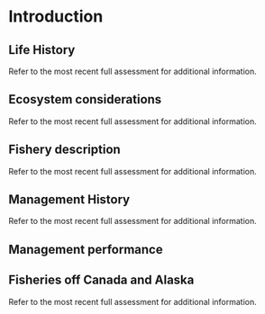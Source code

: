 # Introduction

<!-- Scientific name, distribution, the basis for the choice of stock structure, including regional differences in life history or other biological characteristics that should form the basis of management units.  -->

## Life History

Refer to the most recent full assessment for additional information.

## Ecosystem considerations

Refer to the most recent full assessment for additional information.

## Fishery description

Refer to the most recent full assessment for additional information.

## Management History

Refer to the most recent full assessment for additional information.

## Management performance

<!-- Management performance, including a table or tables comparing Overfishing Limit (OFL), Acceptable Biological Catch (ABC), Annual Catch Limit (ACL), landings, and catch (i.e., landings plus discard) for each area and year. Groundfish assessments that estimate dead discarded catch must include a disclaimer noting that total mortality estimates from the WCGOP and from the stock assessment may differ due to the use of different methods. Investigation into how these methods differ is beyond the scope of a benchmark assessment. The rationale for modeling discard mortality can also be provided. This should be included in all update assessments.  -->

## Fisheries off Canada and Alaska

Refer to the most recent full assessment for additional information.
